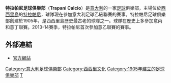 {{refimprove|time=2014-06-17T08:33:28+00:00}}
{{Infobox football club
| clubname   = 特拉帕尼
| image      = 
| fullname   = Trapani Calcio
| nickname   = ''Granata'' (The garnets)
| founded    = {{Start date and age|1905}}
| ground     = [[Stadio_Polisportivo_Provinciale|Stadio Polisportivo Provinciale]],<br/>[[Erice|Erice]], [[Italy|Italy]]
| capacity   = 6,776
| chairman   = Vittorio Morace
| manager    = [[Serse_Cosmi|Serse Cosmi]]
| league     = 
| season     = 2019–20
| position   = 意乙，第 18 位（降班后解散）
| website    = http://www.trapanicalcio.it
| pattern_la1=
| pattern_b1 =
| pattern_ra1=
| pattern_sh1=
| pattern_so1=
| leftarm1   =831D1C
| body1      =831D1C
| rightarm1  =831D1C
| shorts1    =831D1C
| socks1     =831D1C
| pattern_la2=
| pattern_b2 =
| pattern_ra2=
| pattern_sh2=
| pattern_so2=
| leftarm2   =FFFFFF
| body2      =FFFFFF
| rightarm2  =FFFFFF
| shorts2    =FFFFFF
| socks2     =FFFFFF
| pattern_la3=
| pattern_b3 =
| pattern_ra3=
| pattern_sh3=
| pattern_so3=
| leftarm3   =FDE910
| body3      =FDE910
| rightarm3  =FDE910
| shorts3    =FDE910
| socks3     =FDE910
}}

'''特拉帕尼足球俱樂部'''（'''Trapani Calcio'''）是[[意大利|意大利]]的一家[[足球|足球]]俱樂部，主場位於[[西西里島|西西里島]]的[[特拉帕尼|特拉帕尼]]，球隊現在參加意大利足球乙級聯賽的賽事。特拉帕尼足球俱樂部創建於1905年，是西西里島歷史最古老的球隊之一。球隊在歷史上多參加意丙和意丁聯賽。2013-14賽季，特拉帕尼首次參加意乙聯賽的賽事。

== 外部連結 ==
*{{it icon}} [https://web.archive.org/web/20160629175411/http://www.trapanicalcio.it/ 官方網站]
{{fb start}} 
{{意乙}}
{{fb end}}
[[Category:意大利足球俱樂部|Category:意大利足球俱樂部]]
[[Category:西西里文化|Category:西西里文化]]
[[Category:1905年建立的足球俱樂部|Category:1905年建立的足球俱樂部]]
[[Category:西西里大區足球會|T]]